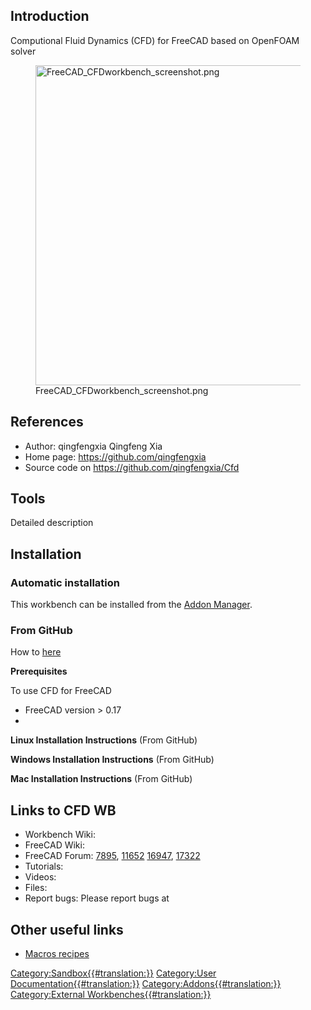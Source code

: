 <languages/>

==Introduction==

{{TOCright}}

Computional Fluid Dynamics (CFD) for FreeCAD based on OpenFOAM solver 

[[Image:FreeCAD_CFDworkbench_screenshot.png|512px]]


==References==

* Author: qingfengxia Qingfeng Xia
* Home page: https://github.com/qingfengxia
* Source code on https://github.com/qingfengxia/Cfd

==Tools==

Detailed description

==Installation==

===Automatic installation===

This workbench can be installed from the [[Std_AddonMgr|Addon Manager]].

===From GitHub===

How to [https://github.com/qingfengxia/Cfd here]

'''Prerequisites'''

To use CFD for FreeCAD
*    FreeCAD version > 0.17
*    

'''Linux Installation Instructions''' (From GitHub)

'''Windows Installation Instructions''' (From GitHub)

'''Mac Installation Instructions''' (From GitHub)

==Links to CFD WB==

* Workbench Wiki: 
* FreeCAD Wiki: 
* FreeCAD Forum: [http://forum.freecadweb.org/viewtopic.php?f=24&t=7895 7895], [http://forum.freecadweb.org/viewtopic.php?t=11652 11652]  [http://forum.freecadweb.org/viewtopic.php?t=16947 16947], [http://forum.freecadweb.org/viewtopic.php?t=17322 17322]
* Tutorials: 
* Videos:  
* Files: 
* Report bugs: Please report bugs at 

==Other useful links==

* [[Macros_recipes|Macros recipes]]

[[Category:Sandbox{{#translation:}}]]
[[Category:User Documentation{{#translation:}}]]
[[Category:Addons{{#translation:}}]]
[[Category:External Workbenches{{#translation:}}]]
{{clear}}
